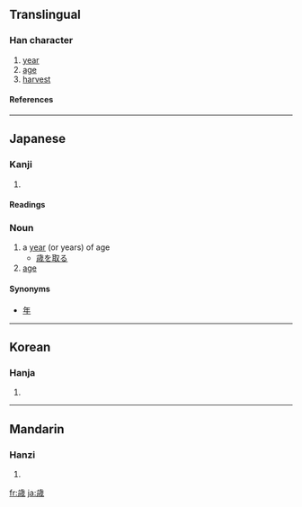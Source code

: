 {{see|歲}}

==Translingual==
===Han character===
{{Han char|rn=77|rad=止|as=09|sn=13|four=|canj=卜一戈竹火 (YMIHF)}}
# [[year]]
# [[age]]
# [[harvest]]
====References====
{{Han ref|kx=0577.071|dkj=16326|hdz=21443.201|uh=6B73|ud=27507}}

----
==Japanese==
===Kanji===
{{ja-kanji|grade=c|rs=止09}}
# {{defn|Japanese}} 
====Readings====
{{ja-readings|on=[[せい]] (sei), [[さい]] (sai)|kun=[[とし]] (toshi), [[よわい]] (yowai)}}

===Noun===
{{ja-noun|k|hira=とし|rom=toshi}}

# a [[year]] (or years) of age
#*[[歳を取る]]
# [[age]]

====Synonyms====
* [[年]]

----

==Korean==
===Hanja===
{{ko-hanja|hangeul=세|eumhun=|rv=se|mr=se|y=sey}}
# {{defn|Korean}}

----
==Mandarin==
===Hanzi===
{{cmn-hanzi|pin=[[suì]] ([[sui4]])|wg=[[sui]]<sup>4</sup>}}
# {{defn|Mandarin}}

[[fr:歳]]
[[ja:歳]]